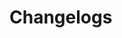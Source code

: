 
# Changelogs

<Cards num={2}>
  <Card title="@suspensive/react" href="https://github.com/toss/suspensive/blob/main/packages/react/CHANGELOG.md" />
  <Card
    title="@suspensive/react-query"
    href="https://github.com/toss/suspensive/blob/main/packages/react-query/CHANGELOG.md"
  />
  <Card
    title="@suspensive/react-await"
    href="https://github.com/toss/suspensive/blob/main/packages/react-await/CHANGELOG.md"
  />
  <Card
    title="@suspensive/react-image"
    href="https://github.com/toss/suspensive/blob/main/packages/react-image/CHANGELOG.md"
  />
</Cards>
